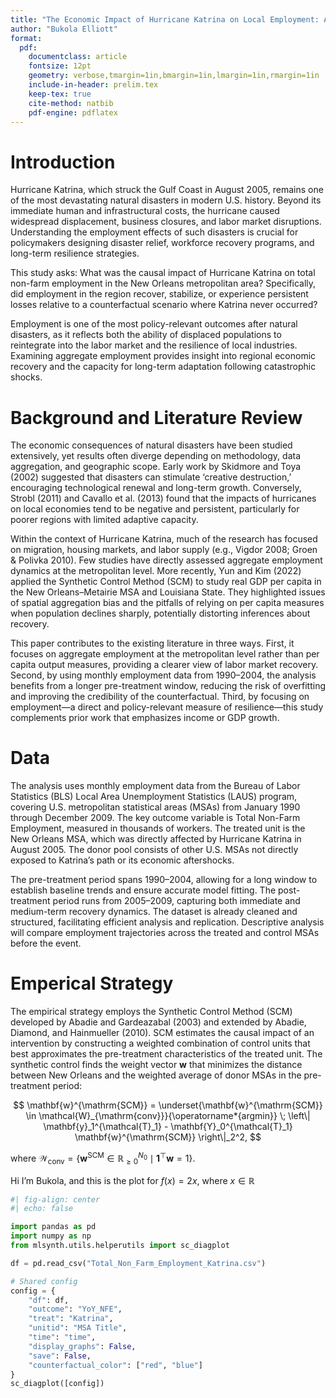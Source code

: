 ```yaml
---
title: "The Economic Impact of Hurricane Katrina on Local Employment: A Synthetic Control Approach"
author: "Bukola Elliott"
format: 
  pdf:
    documentclass: article
    fontsize: 12pt
    geometry: verbose,tmargin=1in,bmargin=1in,lmargin=1in,rmargin=1in
    include-in-header: prelim.tex
    keep-tex: true
    cite-method: natbib
    pdf-engine: pdflatex
---
```



# Introduction
Hurricane Katrina, which struck the Gulf Coast in August 2005, remains one of the most devastating natural disasters in modern U.S. history. Beyond its immediate human and infrastructural costs, the hurricane caused widespread displacement, business closures, and labor market disruptions. Understanding the employment effects of such disasters is crucial for policymakers designing disaster relief, workforce recovery programs, and long-term resilience strategies.

This study asks: What was the causal impact of Hurricane Katrina on total non-farm employment in the New Orleans metropolitan area? Specifically, did employment in the region recover, stabilize, or experience persistent losses relative to a counterfactual scenario where Katrina never occurred?

Employment is one of the most policy-relevant outcomes after natural disasters, as it reflects both the ability of displaced populations to reintegrate into the labor market and the resilience of local industries. Examining aggregate employment provides insight into regional economic recovery and the capacity for long-term adaptation following catastrophic shocks.

# Background and Literature Review
The economic consequences of natural disasters have been studied extensively, yet results often diverge depending on methodology, data aggregation, and geographic scope. Early work by Skidmore and Toya (2002) suggested that disasters can stimulate 'creative destruction,' encouraging technological renewal and long-term growth. Conversely, Strobl (2011) and Cavallo et al. (2013) found that the impacts of hurricanes on local economies tend to be negative and persistent, particularly for poorer regions with limited adaptive capacity.

Within the context of Hurricane Katrina, much of the research has focused on migration, housing markets, and labor supply (e.g., Vigdor 2008; Groen & Polivka 2010). Few studies have directly assessed aggregate employment dynamics at the metropolitan level. More recently, Yun and Kim (2022) applied the Synthetic Control Method (SCM) to study real GDP per capita in the New Orleans–Metairie MSA and Louisiana State. They highlighted issues of spatial aggregation bias and the pitfalls of relying on per capita measures when population declines sharply, potentially distorting inferences about recovery.

This paper contributes to the existing literature in three ways. First, it focuses on aggregate employment at the metropolitan level rather than per capita output measures, providing a clearer view of labor market recovery. Second, by using monthly employment data from 1990–2004, the analysis benefits from a longer pre-treatment window, reducing the risk of overfitting and improving the credibility of the counterfactual. Third, by focusing on employment—a direct and policy-relevant measure of resilience—this study complements prior work that emphasizes income or GDP growth.

# Data
The analysis uses monthly employment data from the Bureau of Labor Statistics (BLS) Local Area Unemployment Statistics (LAUS) program, covering U.S. metropolitan statistical areas (MSAs) from January 1990 through December 2009. The key outcome variable is Total Non-Farm Employment, measured in thousands of workers. The treated unit is the New Orleans MSA, which was directly affected by Hurricane Katrina in August 2005. The donor pool consists of other U.S. MSAs not directly exposed to Katrina’s path or its economic aftershocks.

The pre-treatment period spans 1990–2004, allowing for a long window to establish baseline trends and ensure accurate model fitting. The post-treatment period runs from 2005–2009, capturing both immediate and medium-term recovery dynamics. The dataset is already cleaned and structured, facilitating efficient analysis and replication. Descriptive analysis will compare employment trajectories across the treated and control MSAs before the event.

# Emperical Strategy
The empirical strategy employs the Synthetic Control Method (SCM) developed by Abadie and Gardeazabal (2003) and extended by Abadie, Diamond, and Hainmueller (2010). SCM estimates the causal impact of an intervention by constructing a weighted combination of control units that best approximates the pre-treatment characteristics of the treated unit. The synthetic control finds the weight vector $\mathbf{w}$ that minimizes the distance between New Orleans and the weighted average of donor MSAs in the pre-treatment period:

$$ 
\mathbf{w}^{\mathrm{SCM}} = \underset{\mathbf{w}^{\mathrm{SCM}} \in \mathcal{W}_{\mathrm{conv}}}{\operatorname*{argmin}} \; \left\| \mathbf{y}_1^{\mathcal{T}_1} - \mathbf{Y}_0^{\mathcal{T}_1} \mathbf{w}^{\mathrm{SCM}} \right\|_2^2,
$$

where $\mathcal{W}_{\mathrm{conv}} = \{\mathbf{w}^{\mathrm{SCM}} \in \mathbb{R}_{\ge 0}^{N_0} \mid \mathbf{1}^\top \mathbf{w} = 1\}$.

Hi I'm Bukola, and this is the plot for $f(x)=2x$, where $x \in \mathbb{R}$

```python

#| fig-align: center
#| echo: false

import pandas as pd
import numpy as np
from mlsynth.utils.helperutils import sc_diagplot

df = pd.read_csv("Total_Non_Farm_Employment_Katrina.csv")

# Shared config
config = {
    "df": df,
    "outcome": "YoY_NFE",
    "treat": "Katrina",
    "unitid": "MSA Title",
    "time": "time",
    "display_graphs": False,
    "save": False,
    "counterfactual_color": ["red", "blue"]
}
sc_diagplot([config])
```
